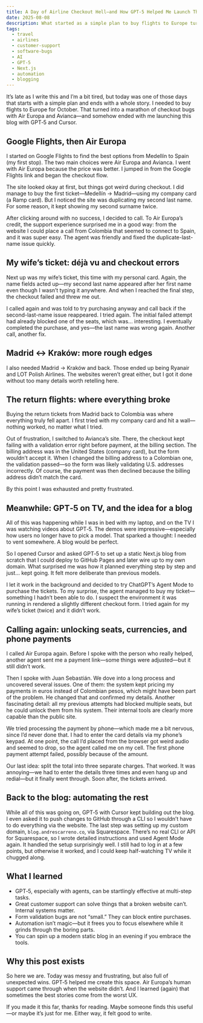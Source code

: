 ```yaml
---
title: A Day of Airline Checkout Hell—and How GPT‑5 Helped Me Launch This Blog
date: 2025-08-08
description: What started as a simple plan to buy flights to Europe turned into checkout bugs, support calls, and—unexpectedly—the birth of this blog with a little help from GPT‑5.
tags:
  - travel
  - airlines
  - customer-support
  - software-bugs
  - AI
  - GPT-5
  - Next.js
  - automation
  - blogging
---
```


It’s late as I write this and I’m a bit tired, but today was one of those days that starts with a simple plan and ends with a whole story. I needed to buy flights to Europe for October. That turned into a marathon of checkout bugs with Air Europa and Avianca—and somehow ended with me launching this blog with GPT‑5 and Cursor.

## Google Flights, then Air Europa

I started on Google Flights to find the best options from Medellín to Spain (my first stop). The two main choices were Air Europa and Avianca. I went with Air Europa because the price was better. I jumped in from the Google Flights link and began the checkout flow.

The site looked okay at first, but things got weird during checkout. I did manage to buy the first ticket—Medellín → Madrid—using my company card (a Ramp card). But I noticed the site was duplicating my second last name. For some reason, it kept showing my second surname twice.

After clicking around with no success, I decided to call. To Air Europa’s credit, the support experience surprised me in a good way: from the website I could place a call from Colombia that seemed to connect to Spain, and it was super easy. The agent was friendly and fixed the duplicate-last-name issue quickly.

## My wife’s ticket: déjà vu and checkout errors

Next up was my wife’s ticket, this time with my personal card. Again, the name fields acted up—my second last name appeared after her first name even though I wasn’t typing it anywhere. And when I reached the final step, the checkout failed and threw me out.

I called again and was told to try purchasing anyway and call back if the second-last-name issue reappeared. I tried again. The initial failed attempt had already blocked one of the seats, which was... interesting. I eventually completed the purchase, and yes—the last name was wrong again. Another call, another fix.

## Madrid ↔ Kraków: more rough edges

I also needed Madrid → Kraków and back. Those ended up being Ryanair and LOT Polish Airlines. The websites weren’t great either, but I got it done without too many details worth retelling here.

## The return flights: where everything broke

Buying the return tickets from Madrid back to Colombia was where everything truly fell apart. I first tried with my company card and hit a wall—nothing worked, no matter what I tried.

Out of frustration, I switched to Avianca’s site. There, the checkout kept failing with a validation error right before payment, at the billing section. The billing address was in the United States (company card), but the form wouldn’t accept it. When I changed the billing address to a Colombian one, the validation passed—so the form was likely validating U.S. addresses incorrectly. Of course, the payment was then declined because the billing address didn’t match the card.

By this point I was exhausted and pretty frustrated.

## Meanwhile: GPT‑5 on TV, and the idea for a blog

All of this was happening while I was in bed with my laptop, and on the TV I was watching videos about GPT‑5. The demos were impressive—especially how users no longer have to pick a model. That sparked a thought: I needed to vent somewhere. A blog would be perfect.

So I opened Cursor and asked GPT‑5 to set up a static Next.js blog from scratch that I could deploy to GitHub Pages and later wire up to my own domain. What surprised me was how it planned everything step by step and just… kept going. It felt more deliberate than previous models.

I let it work in the background and decided to try ChatGPT’s Agent Mode to purchase the tickets. To my surprise, the agent managed to buy my ticket—something I hadn’t been able to do. I suspect the environment it was running in rendered a slightly different checkout form. I tried again for my wife’s ticket (twice) and it didn’t work.

## Calling again: unlocking seats, currencies, and phone payments

I called Air Europa again. Before I spoke with the person who really helped, another agent sent me a payment link—some things were adjusted—but it still didn’t work.

Then I spoke with Juan Sebastián. We dove into a long process and uncovered several issues. One of them: the system kept pricing my payments in euros instead of Colombian pesos, which might have been part of the problem. He changed that and confirmed my details. Another fascinating detail: all my previous attempts had blocked multiple seats, but he could unlock them from his system. Their internal tools are clearly more capable than the public site.

We tried processing the payment by phone—which made me a bit nervous, since I’d never done that. I had to enter the card details via my phone’s keypad. At one point, the call I’d placed from the browser got weird audio and seemed to drop, so the agent called me on my cell. The first phone payment attempt failed, possibly because of the amount.

Our last idea: split the total into three separate charges. That worked. It was annoying—we had to enter the details three times and even hang up and redial—but it finally went through. Soon after, the tickets arrived.

## Back to the blog: automating the rest

While all of this was going on, GPT‑5 with Cursor kept building out the blog. I even asked it to push changes to GitHub through a CLI so I wouldn’t have to do everything via the website. The last step was setting up my custom domain, `blog.andrescarreno.co`, via Squarespace. There’s no real CLI or API for Squarespace, so I wrote detailed instructions and used Agent Mode again. It handled the setup surprisingly well. I still had to log in at a few points, but otherwise it worked, and I could keep half-watching TV while it chugged along.

## What I learned

- GPT‑5, especially with agents, can be startlingly effective at multi-step tasks.
- Great customer support can solve things that a broken website can’t. Internal systems matter.
- Form validation bugs are not “small.” They can block entire purchases.
- Automation isn’t magic—but it frees you to focus elsewhere while it grinds through the boring parts.
- You can spin up a modern static blog in an evening if you embrace the tools.

## Why this post exists

So here we are. Today was messy and frustrating, but also full of unexpected wins. GPT‑5 helped me create this space. Air Europa’s human support came through when the website didn’t. And I learned (again) that sometimes the best stories come from the worst UX.

If you made it this far, thanks for reading. Maybe someone finds this useful—or maybe it’s just for me. Either way, it felt good to write.
